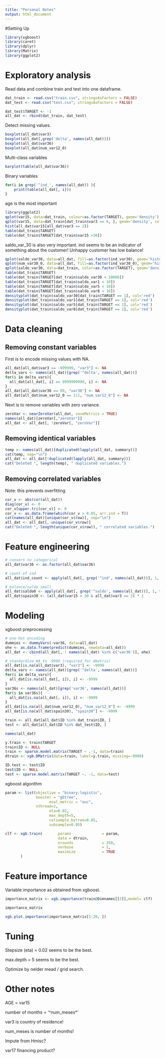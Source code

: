 ```yaml
---
title: "Personal Notes"
output: html_document
---
```


#Setting Up

```r
library(xgboost)
library(caret)
library(dplyr)
library(Matrix)
library(ggplot2)
```


# Exploratory analysis

Read data and combine train and test into one dataframe.

```r
dat_train <- read.csv("train.csv", stringsAsFactors = FALSE)
dat_test <- read.csv("test.csv", stringsAsFactors = FALSE)

dat_test$TARGET <- -1
all_dat <- rbind(dat_train, dat_test)
```

Detect missing values.

```r
boxplot(all_dat$var3)
boxplot(all_dat[,grep('delta', names(all_dat))])
boxplot(all_dat$var36)
boxplot(all_dat$num_var12_0)
```

Multi-class variables

```r
barplot(table(all_dat$var36))
```

Binary variables
```r
for(i in grep('^ind_', names(all_dat)) ){
    print(table(all_dat[, i]))
}
```

age is the most important
```r
library(ggplot2)
qplot(var15, data=dat_train, colour=as.factor(TARGET), geom='density')
qplot(var15, data=dat_train[dat_train$var3 == 6, ], geom='density', col=as.factor(TARGET))
hist(all_dat$var15[all_dat$var3 == 2])
table(dat_train$TARGET)
table(dat_train$TARGET[dat_train$var15 >30])
```

saldo_var_30 is also very important.
ind seems to be an indicator of something about the customer!
Unhappy customer has low balance!

```r
qplot(saldo_var30, data=all_dat, fill=as.factor(ind_var30), geom='histogram')
qplot(num_var30_0, data=all_dat, fill=as.factor(ind_var30_0), geom='histogram')
qplot(saldo_var30, data=dat_train, color=as.factor(TARGET), geom='density')
table(dat_train$TARGET)
table(dat_train$TARGET[dat_train$saldo_var30 < 10000])
table(dat_train$TARGET[dat_train$saldo_var1 < 10])
table(dat_train$TARGET[dat_train$saldo_var5 < 10])
table(dat_train$TARGET[dat_train$saldo_var8 < 10])
densityplot(dat_train$saldo_var30[dat_train$TARGET == 1], col='red')
densityplot(dat_train$saldo_var1[dat_train$TARGET == 1], col='red')
densityplot(dat_train$saldo_var5[dat_train$TARGET == 1], col='red')
densityplot(dat_train$saldo_var8[dat_train$TARGET == 1], col='red')
```


# Data cleaning


## Removing constant variables

First is to encode missing values with NA.

```r
all_dat[all_dat$var3 == -999999, "var3"] <- NA
delta_vars <- names(all_dat)[grep('^delta', names(all_dat))]
for(i in delta_vars){
  all_dat[all_dat[, i] == 9999999999, i] <- NA
}
all_dat[all_dat$var36 == 99, "var36"] <- NA
all_dat[all_dat$num_var12_0 == 111, "num_var12_0"] <- NA
```

Next is to remove variables with zero variance.

```r
zeroVar <- nearZeroVar(all_dat, saveMetrics = TRUE)
names(all_dat)[zeroVar[,"zeroVar"]]
all_dat <- all_dat[, !zeroVar[, "zeroVar"]]
```


## Removing identical variables

```r
temp <- names(all_dat)[duplicated(lapply(all_dat, summary))]
cat(temp, sep="\n")
all_dat <- all_dat[!duplicated(lapply(all_dat, summary))]
cat("Deleted ", length(temp), " duplicated variables.")
```

## Removing correlated variables

Note: this prevents overfitting

```r
cor_v <- abs(cor(all_dat))
diag(cor_v) <- 0
cor_v[upper.tri(cor_v)] <- 0
cor_v <- as.data.frame(which(cor_v > 0.85, arr.ind = T))
cat(names(all_dat)[unique(cor_v$row)], sep="\n")
all_dat <- all_dat[,-unique(cor_v$row)]
cat("Deleted ", length(unique(cor_v$row)), " correlated variables.")
```


# Feature engineering

```r
# convert to categorical
all_dat$var36 <- as.factor(all_dat$var36)

# count of ind
all_dat$ind_count <- apply(all_dat[, grep('^ind', names(all_dat))], 1, function(x)(sum(x == 0)))

# balance/saldo small
all_dat$saldo0 <- apply(all_dat[, grep('^saldo', names(all_dat))], 1, function(x)(sum(x <= 10)))
all_dat$spain30 <- (all_dat$var15 > 30 & all_dat$var3 == 2) * 1
```

# Modeling

xgboost preprocessing

```r

# one-hot encoding
dummies <- dummyVars(~var36, data=all_dat)
ohe <- as.data.frame(predict(dummies, newdata=all_dat))
all_dat <- cbind(all_dat[, ! names(all_dat) %in% c('var36')], ohe)

# standardize NA to -9999 (required for dmatrix)
all_dat[is.na(all_dat$var3), "var3"] <- -9999
delta_vars <- names(all_dat)[grep('^delta', names(all_dat))]
for(i in delta_vars){
  all_dat[is.na(all_dat[, i]), i] <- -9999
}
var36s <- names(all_dat)[grep('var36', names(all_dat))]
for(i in var36s){
  all_dat[is.na(all_dat[, i]), i] <- -9999
}
all_dat[is.na(all_dat$num_var12_0), "num_var12_0"] <- -9999
all_dat[is.na(all_dat$spain30), "spain30"] <- -9999

train <- all_dat[all_dat$ID %in% dat_train$ID, ]
test <- all_dat[all_dat$ID %in% dat_test$ID, ]

names(all_dat)

y.train <- train$TARGET
train$ID <- NULL
train <- sparse.model.matrix(TARGET ~ .-1, data=train)
dtrain <- xgb.DMatrix(data=train, label=y.train, missing=-9999)

ID.test <- test$ID
test$ID <- NULL
test <- sparse.model.matrix(TARGET ~. -1, data=test)
```

xgboost algorithm

```r
param <- list(objective = "binary:logistic",
              booster = "gbtree",
			        eval_metric = "auc",
              nthread=2,
			        eta=0.02,
			        max_depth=5,
			        colsample_bytree=0.85,
			        subsample=0.95)

clf <- xgb.train(       params              = param,
                        data = dtrain,
                        nrounds             = 350,
                        verbose             = 2,
                        maximize            = TRUE
       )
```

# Feature importance

Variable importance as obtained from xgboost.

```r
importance_matrix <- xgb.importance(train@Dimnames[[2]],model= clf)

importance_matrix

xgb.plot.importance(importance_matrix[1:20, ])
```


# Tuning

Stepsize (eta) = 0.02 seems to be the best.

max.depth = 5 seems to be the best.

Optimize by nelder mead / grid search.

# Other notes

AGE = var15

number of months = '^num_meses*'

var3 is country of residence!

num_meses is number of months!

Impute from Hmisc?

var17 financing product?
